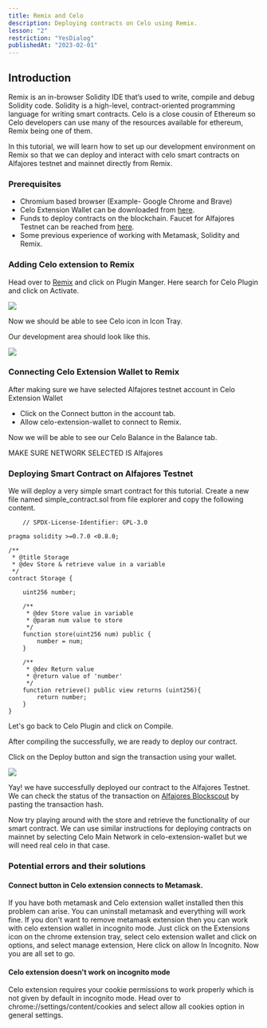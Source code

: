 ```yaml
---
title: Remix and Celo
description: Deploying contracts on Celo using Remix.
lesson: "2"
restriction: "YesDialog"
publishedAt: "2023-02-01"
---
```


## Introduction

Remix is an in-browser Solidity IDE that’s used to write, compile and debug Solidity code. Solidity is a
high-level, contract-oriented programming language for writing smart contracts. Celo is a close cousin of
Ethereum so Celo developers can use many of the resources available for ethereum, Remix being one of them.

In this tutorial, we will learn how to set up our development environment on Remix so that we can deploy and
interact with celo smart contracts on Alfajores testnet and mainnet directly from Remix.

### Prerequisites

- Chromium based browser (Example- Google Chrome and Brave)
- Celo Extension Wallet can be downloaded from [here](https://chrome.google.com/webstore/detail/celoextensionwallet/kkilomkmpmkbdnfelcpgckmpcaemjcdh?hl=en).
- Funds to deploy contracts on the blockchain. Faucet for Alfajores Testnet can be reached from [here](https://celo.org/developers/faucet).
- Some previous experience of working with Metamask, Solidity and Remix.

### Adding Celo extension to Remix

Head over to [Remix](https://remix.ethereum.org/) and click on Plugin Manger. Here search for Celo Plugin and click on Activate.

![](https://raw.githubusercontent.com/figment-networks/learn-tutorials/master/assets/celo-extension-first.JPG)

Now we should be able to see Celo icon in Icon Tray.

Our development area should look like this.

![](https://raw.githubusercontent.com/figment-networks/learn-tutorials/master/assets/celo-extension-added.JPG)

### Connecting Celo Extension Wallet to Remix

After making sure we have selected Alfajores testnet account in Celo Extension Wallet

- Click on the Connect button in the account tab.
- Allow celo-extension-wallet to connect to Remix.

Now we will be able to see our Celo Balance in the Balance tab.

MAKE SURE NETWORK SELECTED IS Alfajores

### Deploying Smart Contract on Alfajores Testnet

We will deploy a very simple smart contract for this tutorial.
Create a new file named simple_contract.sol from file explorer and copy the following content.

```solidity
    // SPDX-License-Identifier: GPL-3.0

pragma solidity >=0.7.0 <0.8.0;

/**
 * @title Storage
 * @dev Store & retrieve value in a variable
 */
contract Storage {

    uint256 number;

    /**
     * @dev Store value in variable
     * @param num value to store
     */
    function store(uint256 num) public {
        number = num;
    }

    /**
     * @dev Return value
     * @return value of 'number'
     */
    function retrieve() public view returns (uint256){
        return number;
    }
}
```

Let's go back to Celo Plugin and click on Compile.

After compiling the successfully, we are ready to deploy our contract.

Click on the Deploy button and sign the transaction using your wallet.

![](https://raw.githubusercontent.com/figment-networks/learn-tutorials/master/assets/celo-extension-deploy-button%20%281%29%20%281%29%20%281%29.JPG)

Yay! we have successfully deployed our contract to the Alfajores Testnet. We can check the status of the
transaction on [Alfajores Blockscout](https://alfajores-blockscout.celo-testnet.org/) by pasting the
transaction hash.

Now try playing around with the store and retrieve the functionality of our smart contract. We can use
similar instructions for deploying contracts on mainnet by selecting Celo Main Network in
celo-extension-wallet but we will need real celo in that case.

### Potential errors and their solutions

#### Connect button in Celo extension connects to Metamask.

If you have both metamask and Celo extension wallet installed then this problem can arise. You can uninstall
metamask and everything will work fine. If you don't want to remove metamask extension then you can work with
celo extension wallet in incognito mode. Just click on the Extensions icon on the chrome extension tray,
select celo extension wallet and click on options, and select manage extension, Here click on allow In
Incognito. Now you are all set to go.

#### Celo extension doesn't work on incognito mode

Celo extension requires your cookie permissions to work properly which is not given by default in incognito mode. Head over to chrome://settings/content/cookies and select allow all cookies option in general settings.
